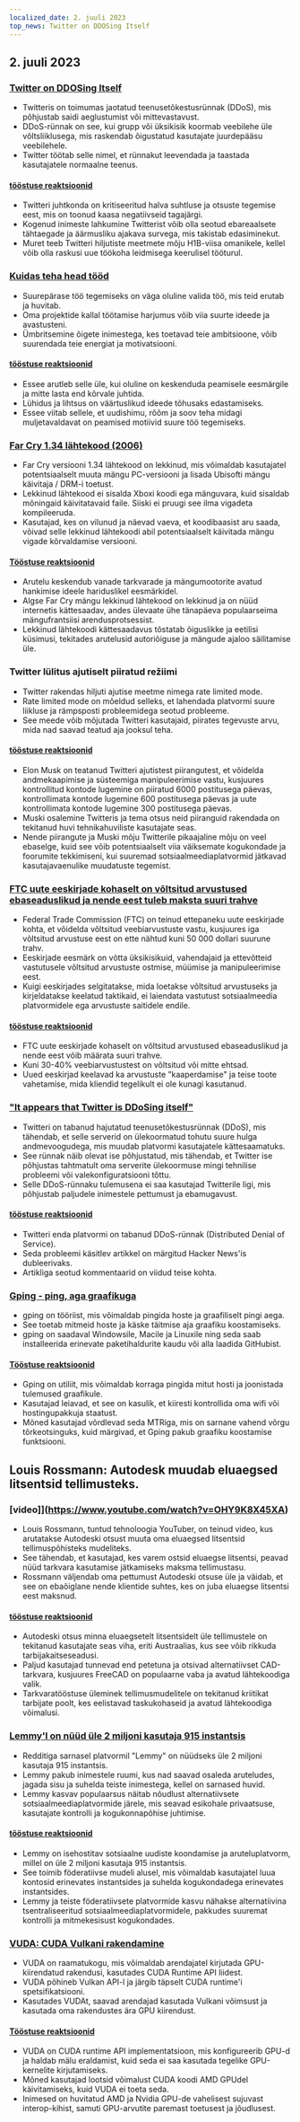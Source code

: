 ```yaml
---
localized_date: 2. juuli 2023
top_news: Twitter on DDOSing Itself
---
```


## 2. juuli 2023

### [Twitter on DDOSing Itself](https://sfba.social/@sysop408/110639435788921057)

- Twitteris on toimumas jaotatud teenusetõkestusrünnak (DDoS), mis põhjustab saidi aeglustumist või mittevastavust.
- DDoS-rünnak on see, kui grupp või üksikisik koormab veebilehe üle võltsliiklusega, mis raskendab õigustatud kasutajate juurdepääsu veebilehele.
- Twitter töötab selle nimel, et rünnakut leevendada ja taastada kasutajatele normaalne teenus.

#### [tööstuse reaktsioonid](http://news.ycombinator.com/item?id=36553236)

- Twitteri juhtkonda on kritiseeritud halva suhtluse ja otsuste tegemise eest, mis on toonud kaasa negatiivseid tagajärgi.
- Kogenud inimeste lahkumine Twitterist võib olla seotud ebareaalsete tähtaegade ja äärmusliku ajakava survega, mis takistab edasiminekut.
- Muret teeb Twitteri hiljutiste meetmete mõju H1B-viisa omanikele, kellel võib olla raskusi uue töökoha leidmisega keerulisel tööturul.

### [Kuidas teha head tööd](http://paulgraham.com/greatwork.html)

- Suurepärase töö tegemiseks on väga oluline valida töö, mis teid erutab ja huvitab.
- Oma projektide kallal töötamise harjumus võib viia suurte ideede ja avastusteni.
- Ümbritsemine õigete inimestega, kes toetavad teie ambitsioone, võib suurendada teie energiat ja motivatsiooni.

#### [tööstuse reaktsioonid](http://news.ycombinator.com/item?id=36550615)

- Essee arutleb selle üle, kui oluline on keskenduda peamisele eesmärgile ja mitte lasta end kõrvale juhtida.
- Lühidus ja lihtsus on väärtuslikud ideede tõhusaks edastamiseks.
- Essee viitab sellele, et uudishimu, rõõm ja soov teha midagi muljetavaldavat on peamised motiivid suure töö tegemiseks.

### [Far Cry 1.34 lähtekood (2006)](https://archive.org/details/far-cry-1.34-complete)

- Far Cry versiooni 1.34 lähtekood on lekkinud, mis võimaldab kasutajatel potentsiaalselt muuta mängu PC-versiooni ja lisada Ubisofti mängu käivitaja / DRM-i toetust.
- Lekkinud lähtekood ei sisalda Xboxi koodi ega mänguvara, kuid sisaldab mõningaid käivitatavaid faile. Siiski ei pruugi see ilma vigadeta kompileeruda.
- Kasutajad, kes on vilunud ja näevad vaeva, et koodibaasist aru saada, võivad selle lekkinud lähtekoodi abil potentsiaalselt käivitada mängu vigade kõrvaldamise versiooni.

#### [Tööstuse reaktsioonid](http://news.ycombinator.com/item?id=36547801)

- Arutelu keskendub vanade tarkvarade ja mängumootorite avatud hankimise ideele hariduslikel eesmärkidel.
- Algse Far Cry mängu lekkinud lähtekood on lekkinud ja on nüüd internetis kättesaadav, andes ülevaate ühe tänapäeva populaarseima mängufrantsiisi arendusprotsessist.
- Lekkinud lähtekoodi kättesaadavus tõstatab õiguslikke ja eetilisi küsimusi, tekitades arutelusid autoriõiguse ja mängude ajaloo säilitamise üle.

### Twitter lülitus ajutiselt piiratud režiimi

- Twitter rakendas hiljuti ajutise meetme nimega rate limited mode.
- Rate limited mode on mõeldud selleks, et lahendada platvormi suure liikluse ja rämpsposti probleemidega seotud probleeme.
- See meede võib mõjutada Twitteri kasutajaid, piirates tegevuste arvu, mida nad saavad teatud aja jooksul teha.

#### [tööstuse reaktsioonid](http://news.ycombinator.com/item?id=36552324)

- Elon Musk on teatanud Twitteri ajutistest piirangutest, et võidelda andmekaapimise ja süsteemiga manipuleerimise vastu, kusjuures kontrollitud kontode lugemine on piiratud 6000 postitusega päevas, kontrollimata kontode lugemine 600 postitusega päevas ja uute kontrollimata kontode lugemine 300 postitusega päevas.
- Muski osalemine Twitteris ja tema otsus neid piiranguid rakendada on tekitanud huvi tehnikahuviliste kasutajate seas.
- Nende piirangute ja Muski mõju Twitterile pikaajaline mõju on veel ebaselge, kuid see võib potentsiaalselt viia väiksemate kogukondade ja foorumite tekkimiseni, kui suuremad sotsiaalmeediaplatvormid jätkavad kasutajavaenulike muudatuste tegemist.

### [FTC uute eeskirjade kohaselt on võltsitud arvustused ebaseaduslikud ja nende eest tuleb maksta suuri trahve](https://www.washingtonpost.com/technology/2023/06/30/fake-reviews-online-ftc/)

- Federal Trade Commission (FTC) on teinud ettepaneku uute eeskirjade kohta, et võidelda võltsitud veebiarvustuste vastu, kusjuures iga võltsitud arvustuse eest on ette nähtud kuni 50 000 dollari suurune trahv.
- Eeskirjade eesmärk on võtta üksikisikuid, vahendajaid ja ettevõtteid vastutusele võltsitud arvustuste ostmise, müümise ja manipuleerimise eest.
- Kuigi eeskirjades selgitatakse, mida loetakse võltsitud arvustuseks ja kirjeldatakse keelatud taktikaid, ei laiendata vastutust sotsiaalmeedia platvormidele ega arvustuste saitidele endile.

#### [tööstuse reaktsioonid](http://news.ycombinator.com/item?id=36556228)

- FTC uute eeskirjade kohaselt on võltsitud arvustused ebaseaduslikud ja nende eest võib määrata suuri trahve.
- Kuni 30-40% veebiarvustustest on võltsitud või mitte ehtsad.
- Uued eeskirjad keelavad ka arvustuste "kaaperdamise" ja teise toote vahetamise, mida kliendid tegelikult ei ole kunagi kasutanud.

### ["It appears that Twitter is DDoSing itself"](https://sfba.social/@sysop408/110639474671754723)

- Twitteri on tabanud hajutatud teenusetõkestusrünnak (DDoS), mis tähendab, et selle serverid on ülekoormatud tohutu suure hulga andmevoogudega, mis muudab platvormi kasutajatele kättesaamatuks.
- See rünnak näib olevat ise põhjustatud, mis tähendab, et Twitter ise põhjustas tahtmatult oma serverite ülekoormuse mingi tehnilise probleemi või valekonfiguratsiooni tõttu.
- Selle DDoS-rünnaku tulemusena ei saa kasutajad Twitterile ligi, mis põhjustab paljudele inimestele pettumust ja ebamugavust.

#### [tööstuse reaktsioonid](http://news.ycombinator.com/item?id=36553762)

- Twitteri enda platvormi on tabanud DDoS-rünnak (Distributed Denial of Service).
- Seda probleemi käsitlev artikkel on märgitud Hacker News'is dubleerivaks.
- Artikliga seotud kommentaarid on viidud teise kohta.

### [Gping - ping, aga graafikuga](https://github.com/orf/gping)

- gping on tööriist, mis võimaldab pingida hoste ja graafiliselt pingi aega.
- See toetab mitmeid hoste ja käske täitmise aja graafiku koostamiseks.
- gping on saadaval Windowsile, Macile ja Linuxile ning seda saab installeerida erinevate paketihaldurite kaudu või alla laadida GitHubist.

#### [Tööstuse reaktsioonid](http://news.ycombinator.com/item?id=36548676)

- Gping on utiliit, mis võimaldab korraga pingida mitut hosti ja joonistada tulemused graafikule.
- Kasutajad leiavad, et see on kasulik, et kiiresti kontrollida oma wifi või hostingupakkuja staatust.
- Mõned kasutajad võrdlevad seda MTRiga, mis on sarnane vahend võrgu tõrkeotsinguks, kuid märgivad, et Gping pakub graafiku koostamise funktsiooni.

## Louis Rossmann: Autodesk muudab eluaegsed litsentsid tellimusteks.

### [video]](https://www.youtube.com/watch?v=OHY9K8X45XA)

- Louis Rossmann, tuntud tehnoloogia YouTuber, on teinud video, kus arutatakse Autodeski otsust muuta oma eluaegsed litsentsid tellimuspõhisteks mudeliteks.
- See tähendab, et kasutajad, kes varem ostsid eluaegse litsentsi, peavad nüüd tarkvara kasutamise jätkamiseks maksma tellimustasu.
- Rossmann väljendab oma pettumust Autodeski otsuse üle ja väidab, et see on ebaõiglane nende klientide suhtes, kes on juba eluaegse litsentsi eest maksnud.

#### [tööstuse reaktsioonid](http://news.ycombinator.com/item?id=36547864)

- Autodeski otsus minna eluaegsetelt litsentsidelt üle tellimustele on tekitanud kasutajate seas viha, eriti Austraalias, kus see võib rikkuda tarbijakaitseseadusi.
- Paljud kasutajad tunnevad end petetuna ja otsivad alternatiivset CAD-tarkvara, kusjuures FreeCAD on populaarne vaba ja avatud lähtekoodiga valik.
- Tarkvaratööstuse üleminek tellimusmudelitele on tekitanud kriitikat tarbijate poolt, kes eelistavad taskukohaseid ja avatud lähtekoodiga võimalusi.

### [Lemmy'l on nüüd üle 2 miljoni kasutaja 915 instantsis](https://lemmymap.feddit.de)

- Redditiga sarnasel platvormil "Lemmy" on nüüdseks üle 2 miljoni kasutaja 915 instantsis.
- Lemmy pakub inimestele ruumi, kus nad saavad osaleda aruteludes, jagada sisu ja suhelda teiste inimestega, kellel on sarnased huvid.
- Lemmy kasvav populaarsus näitab nõudlust alternatiivsete sotsiaalmeediaplatvormide järele, mis seavad esikohale privaatsuse, kasutajate kontrolli ja kogukonnapõhise juhtimise.

#### [tööstuse reaktsioonid](http://news.ycombinator.com/item?id=36546425)

- Lemmy on isehostitav sotsiaalne uudiste koondamise ja aruteluplatvorm, millel on üle 2 miljoni kasutaja 915 instantsis.
- See toimib föderatiivse mudeli alusel, mis võimaldab kasutajatel luua kontosid erinevates instantsides ja suhelda kogukondadega erinevates instantsides.
- Lemmy ja teiste föderatiivsete platvormide kasvu nähakse alternatiivina tsentraliseeritud sotsiaalmeediaplatvormidele, pakkudes suuremat kontrolli ja mitmekesisust kogukondades.

### [VUDA: CUDA Vulkani rakendamine](https://github.com/jgbit/vuda)

- VUDA on raamatukogu, mis võimaldab arendajatel kirjutada GPU-kiirendatud rakendusi, kasutades CUDA Runtime API liidest.
- VUDA põhineb Vulkan API-l ja järgib täpselt CUDA runtime'i spetsifikatsiooni.
- Kasutades VUDAt, saavad arendajad kasutada Vulkani võimsust ja kasutada oma rakendustes ära GPU kiirendust.

#### [Tööstuse reaktsioonid](http://news.ycombinator.com/item?id=36549637)

- VUDA on CUDA runtime API implementatsioon, mis konfigureerib GPU-d ja haldab mälu eraldamist, kuid seda ei saa kasutada tegelike GPU-kernelite kirjutamiseks.
- Mõned kasutajad lootsid võimalust CUDA koodi AMD GPUdel käivitamiseks, kuid VUDA ei toeta seda.
- Inimesed on huvitatud AMD ja Nvidia GPU-de vahelisest sujuvast interop-kihist, samuti GPU-arvutite paremast toetusest ja jõudlusest.
